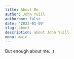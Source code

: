 ```yaml
---
title: About Me
author: John Yuill
authorbox: false
date: '2022-01-09'
slug: about
description: about John Yuill
menu: main
---
```


But enough about me. ;)
